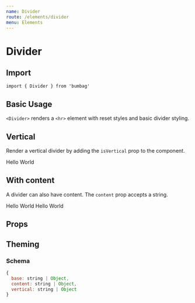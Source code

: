 ```yaml
---
name: Divider
route: /elements/divider
menu: Elements
---
```



# Divider

## Import

`import { Divider } from 'bumbag'`

## Basic Usage

`<Divider>` renders a `<hr>` element with reset styles and basic divider styling.

<Playground>
  <Divider />
</Playground>

## Vertical

Render a vertical divider by adding the `isVertical` prop to the component.

<Playground>
  <Flex>
    Hello
    <Divider isVertical />
    World
  </Flex>
</Playground>

## With content

A divider can also have content. The `content` prop accepts a string.

<Playground>
  <Flex alignItems="center" height="50px">
    Hello
    <Divider content="or" isVertical />
    World
  </Flex>
  <Box textAlign="center" marginTop="1rem">
    Hello
    <Divider content="or" />
    World
  </Box>
</Playground>

## Props

<PropsTable of={Divider} />

## Theming

### Schema

```jsx
{
  base: string | Object,
  content: string | Object,
  vertical: string | Object
}
```
